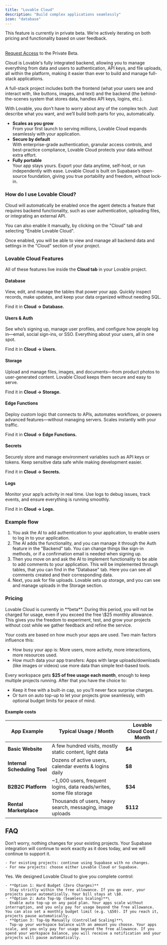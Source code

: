 ```yaml
---
title: "Lovable Cloud"
description: "Build complex applications seamlessly"
icon: "database"
---
```


<Warning>
  This feature is currently in private beta. We’re actively iterating on both pricing and functionality based on user feedback. 

  \
  [Request Access](https://lovable-private-beta.lovable.app/) to the Private Beta.
</Warning>

Cloud is Lovable's fully integrated backend, allowing you to manage everything from data and users to authentication, API keys, and file uploads, all within the platform, making it easier than ever to build and manage full-stack applications.

<Note>
  A full-stack project includes both the frontend (what your users see and interact with, like buttons, images, and text) and the backend (the behind-the-scenes system that stores data, handles API keys, logins, etc.).

  With Lovable, you don’t have to worry about any of the complex tech. Just describe what you want, and we’ll build both parts for you, automatically.
</Note>

- **Scales as you grow**\
  From your first launch to serving millions, Lovable Cloud expands seamlessly with your application.
- **Secure by default**\
  With enterprise-grade authentication, granular access controls, and best-practice compliance, Lovable Cloud protects your data without extra effort.
- **Fully portable**\
  Your app stays yours. Export your data anytime, self-host, or run independently with ease. Lovable Cloud is built on Supabase’s open-source foundation, giving you true portability and freedom, without lock-in.

### How do I use Lovable Cloud?

Cloud will automatically be enabled once the agent detects a feature that requires backend functionality, such as user authentication, uploading files, or integrating an external API.

You can also enable it manually, by clicking on the "Cloud" tab and selecting "Enable Lovable Cloud".

Once enabled, you will be able to view and manage all backend data and settings in the "Cloud" section of your project.

### Lovable Cloud Features

All of these features live inside the **Cloud tab** in your Lovable project.

#### Database

View, edit, and manage the tables that power your app. Quickly inspect records, make updates, and keep your data organized without needing SQL.

Find it in **Cloud → Database.**

#### Users & Auth

See who’s signing up, manage user profiles, and configure how people log in—email, social sign-ins, or SSO. Everything about your users, all in one spot.

Find it in **Cloud → Users.**

#### Storage

Upload and manage files, images, and documents—from product photos to user-generated content. Lovable Cloud keeps them secure and easy to serve.

Find it in **Cloud → Storage.**

#### Edge Functions

Deploy custom logic that connects to APIs, automates workflows, or powers advanced features—without managing servers. Scales instantly with your traffic.

Find it in **Cloud → Edge Functions.**

#### Secrets

Securely store and manage environment variables such as API keys or tokens. Keep sensitive data safe while making development easier.

Find it in **Cloud → Secrets.**

#### Logs

Monitor your app’s activity in real time. Use logs to debug issues, track events, and ensure everything is running smoothly.

Find it in **Cloud → Logs.**

### Example flow

1. You ask the AI to add authentication to your application, to enable users to log in to your application.
2. The AI adds the functionality, and you can manage it through the Auth feature in the "Backend" tab. You can change things like sign-in methods, or if a confirmation email is needed when signing up.
3. Then you move on and ask the AI to implement functionality to be able to add comments to your application. This will be implemented through tables, that you can find in the "Database" tab. Here you can see all comments created and their corresponding data.
4. Next, you ask for file uploads. Lovable sets up storage, and you can see and manage uploads in the Storage section.

### Pricing

<Note>
  Lovable Cloud is currently in **beta**. During this period, you will not be charged for usage, even if you exceed the free \$25 monthly allowance. This gives you the freedom to experiment, test, and grow your projects without cost while we gather feedback and refine the service.
</Note>

Your costs are based on how much your apps are used. Two main factors influence this:

- How busy your app is: More users, more activity, more interactions, more resources used.
- How much data your app transfers: Apps with large uploads/downloads (like images or videos) use more data than simple text-based tools.

Every workspace gets **\$25 of free usage each month**, enough to keep multiple projects running. After that you have the choice to:

- Keep it free with a built-in cap, so you’ll never face surprise charges.
- Or turn on auto top-up to let your projects grow seamlessly, with optional budget limits for peace of mind.

#### Example costs

| **App Example**              | **Typical Usage / Month**                                           | **Lovable Cloud Cost / Month** |
| ---------------------------- | ------------------------------------------------------------------- | ------------------------------ |
| **Basic Website**            | A few hundred visits, mostly static content, light data             | **\$4**                        |
| **Internal Scheduling Tool** | Dozens of active users, calendar events & logins daily              | **\$8**                        |
| **B2B2C Platform**           | ~1,000 users, frequent logins, data reads/writes, some file storage | **\$34**                       |
| **Rental Marketplace**       | Thousands of users, heavy search, messaging, image uploads          | **\$112**                      |

## FAQ

<AccordionGroup>
  <Accordion title="I’m currently using the Supabase integration. What does this change mean for me?">
    Don’t worry, nothing changes for your existing projects. Your Supabase integration will continue to work exactly as it does today, and we will continue to support it.

    - For existing projects: continue using Supabase with no changes.
    - For new projects: choose either Lovable Cloud or Supabase.
  </Accordion>
  <Accordion title="Do I have full control over my monthly expenses?">
    Yes. We designed Lovable Cloud to give you complete control:

    - **Option 1: Hard Budget (Zero Charges)**
      Stay strictly within the free allowance. If you go over, your projects pause automatically. Your bill stays at \$0.
    - **Option 2: Auto Top-Up (Seamless Scaling)**\
      Enable auto top-up on any paid plan. Your apps scale without interruption, and you only pay for usage beyond the free allowance. You can also set a monthly budget limit (e.g. \$50). If you reach it, projects pause automatically.
    - **Option 3: Top-Up Manually (Controlled Scaling)**\
      Top-up your workspace balance with an amount you choose. Your apps scale, and you only pay for usage beyond the free allowance. If you spend your workspace balance, you will receive a notification and your projects will pause automatically.
  </Accordion>
</AccordionGroup>